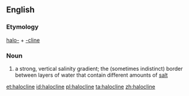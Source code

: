 ==English==
{{wikipedia}}

===Etymology===
[[halo-]] + [[-cline]]

===Noun===
{{en-noun}}

# a strong, vertical salinity gradient; the (sometimes indistinct) border between layers of water that contain different amounts of [[salt]]

[[et:halocline]]
[[id:halocline]]
[[pl:halocline]]
[[ta:halocline]]
[[zh:halocline]]